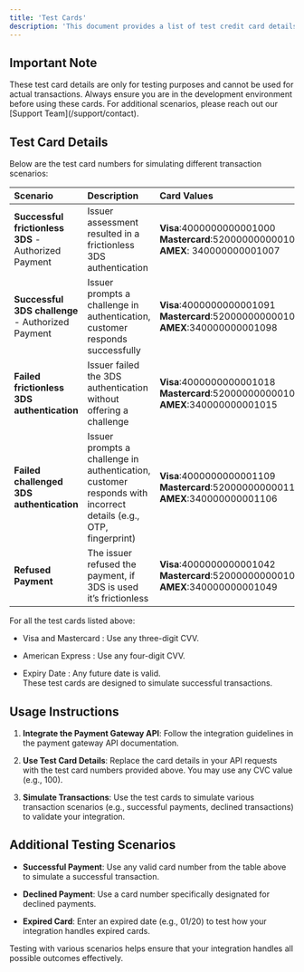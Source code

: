 ```yaml
---
title: 'Test Cards'
description: 'This document provides a list of test credit card details that merchants can use to simulate transactions while integrating with the payment gateway API. These test cards help ensure that your payment processing system functions correctly without real transactions.'
---
```


## **Important Note**

<Warning>
  These test card details are only for testing purposes and cannot be used for actual transactions. Always ensure you are in the development environment before using these cards.
  For additional scenarios, please reach out our [Support Team](/support/contact).
</Warning>

## **Test Card Details**

Below are the test card numbers for simulating different transaction scenarios:

| Scenario                                             | Description                                                                                                     | Card Values                                                                                                                      |
| :--------------------------------------------------- | :-------------------------------------------------------------------------------------------------------------- | :------------------------------------------------------------------------------------------------------------------------------- |
| **Successful frictionless 3DS** - Authorized Payment | Issuer assessment resulted in a frictionless 3DS authentication                                                 | **Visa**:4000000000001000 <br />**Mastercard**:5200000000001005  <br />**AMEX**: 340000000001007 |
| **Successful 3DS challenge** - Authorized Payment    | Issuer prompts a challenge in authentication, customer responds successfully                                    | **Visa**:4000000000001091<br />**Mastercard**:5200000000001096<br />**AMEX**:340000000001098       |
| **Failed frictionless 3DS authentication**           | Issuer failed the 3DS authentication without offering a challenge                                               | **Visa**:4000000000001018<br />**Mastercard**:5200000000001013<br />**AMEX**:340000000001015       |
| **Failed challenged 3DS authentication**             | Issuer prompts a challenge in authentication, customer responds with incorrect details (e.g., OTP, fingerprint) | **Visa**:4000000000001109<br />**Mastercard**:5200000000001104<br />**AMEX**:340000000001106      |
| **Refused Payment**                                  | The issuer refused the payment, if 3DS is used it’s frictionless                                                | **Visa**:4000000000001042<br />**Mastercard**:5200000000001047<br />**AMEX**:340000000001049    |

<Note>
  For all the test cards listed above:

  * Visa and Mastercard : Use any three-digit CVV.

  * American Express : Use any four-digit CVV.

  * Expiry Date : Any future date is valid.\
    These test cards are designed to simulate successful transactions.
</Note>

## **Usage Instructions**

1. **Integrate the Payment Gateway API**: Follow the integration guidelines in the payment gateway API documentation.

2. **Use Test Card Details**: Replace the card details in your API requests with the test card numbers provided above. You may use any CVC value (e.g., 100).

3. **Simulate Transactions**: Use the test cards to simulate various transaction scenarios (e.g., successful payments, declined transactions) to validate your integration.

## **Additional Testing Scenarios**

* **Successful Payment**: Use any valid card number from the table above to simulate a successful transaction.

* **Declined Payment**: Use a card number specifically designated for declined payments.

* **Expired Card**: Enter an expired date (e.g., 01/20) to test how your integration handles expired cards.

<Tip>
  Testing with various scenarios helps ensure that your integration handles all possible outcomes effectively.
</Tip>